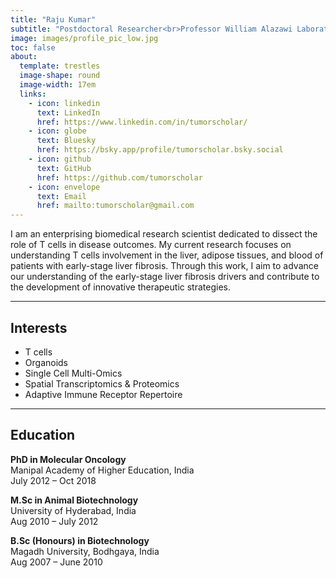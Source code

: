```yaml
---
title: "Raju Kumar"
subtitle: "Postdoctoral Researcher<br>Professor William Alazawi Laboratory<br>Queen Mary University of London"
image: images/profile_pic_low.jpg
toc: false
about: 
  template: trestles
  image-shape: round
  image-width: 17em
  links:
    - icon: linkedin
      text: LinkedIn
      href: https://www.linkedin.com/in/tumorscholar/
    - icon: globe
      text: Bluesky
      href: https://bsky.app/profile/tumorscholar.bsky.social
    - icon: github
      text: GitHub
      href: https://github.com/tumorscholar
    - icon: envelope
      text: Email
      href: mailto:tumorscholar@gmail.com
---
```


::: justify-text
I am an enterprising biomedical research scientist dedicated to dissect the role of T cells in disease outcomes. My current research focuses on understanding T cells involvement in the liver, adipose tissues, and blood of patients with early-stage liver fibrosis. Through this work, I aim to advance our understanding of the early-stage liver fibrosis drivers and contribute to the development of innovative therapeutic strategies.
:::

------------------------------------------------------------------------

## Interests

-   T cells
-   Organoids
-   Single Cell Multi-Omics\
-   Spatial Transcriptomics & Proteomics\
-   Adaptive Immune Receptor Repertoire

------------------------------------------------------------------------

## Education

**PhD in Molecular Oncology**\
Manipal Academy of Higher Education, India\
July 2012 – Oct 2018

**M.Sc in Animal Biotechnology**\
University of Hyderabad, India\
Aug 2010 – July 2012

**B.Sc (Honours) in Biotechnology**\
Magadh University, Bodhgaya, India\
Aug 2007 – June 2010
